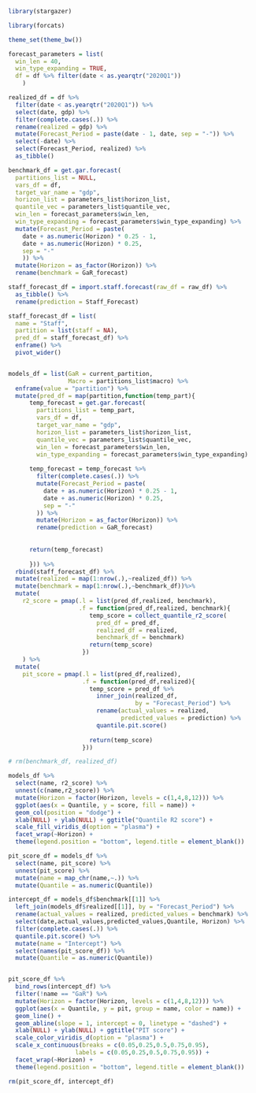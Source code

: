 
```r

library(stargazer)

library(forcats)

```


```r

theme_set(theme_bw())

forecast_parameters = list(
  win_len = 40,
  win_type_expanding = TRUE,
  df = df %>% filter(date < as.yearqtr("2020Q1"))
    )


```


```r

realized_df = df %>% 
  filter(date < as.yearqtr("2020Q1")) %>% 
  select(date, gdp) %>% 
  filter(complete.cases(.)) %>% 
  rename(realized = gdp) %>% 
  mutate(Forecast_Period = paste(date - 1, date, sep = "-")) %>% 
  select(-date) %>% 
  select(Forecast_Period, realized) %>% 
  as_tibble()

benchmark_df = get.gar.forecast(
  partitions_list = NULL,
  vars_df = df,
  target_var_name = "gdp",
  horizon_list = parameters_list$horizon_list,
  quantile_vec = parameters_list$quantile_vec,
  win_len = forecast_parameters$win_len,
  win_type_expanding = forecast_parameters$win_type_expanding) %>%         
  mutate(Forecast_Period = paste(
    date + as.numeric(Horizon) * 0.25 - 1,
    date + as.numeric(Horizon) * 0.25,
    sep = "-"
    )) %>%
  mutate(Horizon = as_factor(Horizon)) %>% 
  rename(benchmark = GaR_forecast)

staff_forecast_df = import.staff.forecast(raw_df = raw_df) %>% 
  as_tibble() %>% 
  rename(prediction = Staff_Forecast)

staff_forecast_df = list(
  name = "Staff",
  partition = list(staff = NA),
  pred_df = staff_forecast_df) %>% 
  enframe() %>% 
  pivot_wider()


models_df = list(GaR = current_partition,
                 Macro = partitions_list$macro) %>% 
  enframe(value = "partition") %>%
  mutate(pred_df = map(partition,function(temp_part){
      temp_forecast = get.gar.forecast(
        partitions_list = temp_part,
        vars_df = df,
        target_var_name = "gdp",
        horizon_list = parameters_list$horizon_list,
        quantile_vec = parameters_list$quantile_vec,
        win_len = forecast_parameters$win_len,
        win_type_expanding = forecast_parameters$win_type_expanding)
      
      temp_forecast = temp_forecast %>% 
        filter(complete.cases(.)) %>%
        mutate(Forecast_Period = paste(
          date + as.numeric(Horizon) * 0.25 - 1,
          date + as.numeric(Horizon) * 0.25,
          sep = "-"
        )) %>%
        mutate(Horizon = as_factor(Horizon)) %>% 
        rename(prediction = GaR_forecast)
        
        
      return(temp_forecast)
      
      })) %>% 
  rbind(staff_forecast_df) %>% 
  mutate(realized = map(1:nrow(.),~realized_df)) %>% 
  mutate(benchmark = map(1:nrow(.),~benchmark_df))%>% 
  mutate(
    r2_score = pmap(.l = list(pred_df,realized, benchmark),
                    .f = function(pred_df,realized, benchmark){
                       temp_score = collect_quantile_r2_score(
                         pred_df = pred_df,
                         realized_df = realized,
                         benchmark_df = benchmark)
                       return(temp_score)
                     })
    ) %>% 
  mutate(
    pit_score = pmap(.l = list(pred_df,realized),
                     .f = function(pred_df,realized){
                       temp_score = pred_df %>% 
                         inner_join(realized_df,
                                    by = "Forecast_Period") %>% 
                         rename(actual_values = realized,
                                predicted_values = prediction) %>% 
                         quantile.pit.score()
                       
                       return(temp_score)
                     }))

# rm(benchmark_df, realized_df)

```


```r

models_df %>% 
  select(name, r2_score) %>% 
  unnest(c(name,r2_score)) %>% 
  mutate(Horizon = factor(Horizon, levels = c(1,4,8,12))) %>% 
  ggplot(aes(x = Quantile, y = score, fill = name)) + 
  geom_col(position = "dodge") + 
  xlab(NULL) + ylab(NULL) + ggtitle("Quantile R2 score") + 
  scale_fill_viridis_d(option = "plasma") + 
  facet_wrap(~Horizon) + 
  theme(legend.position = "bottom", legend.title = element_blank())
```


```r

pit_score_df = models_df %>% 
  select(name, pit_score) %>% 
  unnest(pit_score) %>% 
  mutate(name = map_chr(name,~.)) %>% 
  mutate(Quantile = as.numeric(Quantile)) 

intercept_df = models_df$benchmark[[1]] %>% 
  left_join(models_df$realized[[1]], by = "Forecast_Period") %>% 
  rename(actual_values = realized, predicted_values = benchmark) %>% 
  select(date,actual_values,predicted_values,Quantile, Horizon) %>% 
  filter(complete.cases(.)) %>% 
  quantile.pit.score() %>% 
  mutate(name = "Intercept") %>% 
  select(names(pit_score_df)) %>% 
  mutate(Quantile = as.numeric(Quantile))


pit_score_df %>% 
  bind_rows(intercept_df) %>% 
  filter(!name == "GaR") %>% 
  mutate(Horizon = factor(Horizon, levels = c(1,4,8,12))) %>% 
  ggplot(aes(x = Quantile, y = pit, group = name, color = name)) + 
  geom_line() +
  geom_abline(slope = 1, intercept = 0, linetype = "dashed") + 
  xlab(NULL) + ylab(NULL) + ggtitle("PIT score") + 
  scale_color_viridis_d(option = "plasma") + 
  scale_x_continuous(breaks = c(0.05,0.25,0.5,0.75,0.95),
                   labels = c(0.05,0.25,0.5,0.75,0.95)) +
  facet_wrap(~Horizon) + 
  theme(legend.position = "bottom", legend.title = element_blank())

rm(pit_score_df, intercept_df)

```

